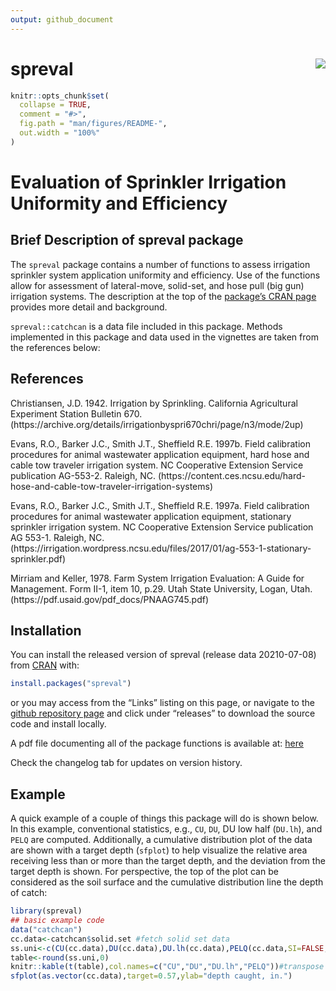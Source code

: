 ```yaml
---
output: github_document
---
```


# spreval <img src="man/figures/apple-touch-icon-120x120.png" align="right" />

<!-- README.md is generated from README.Rmd. Please edit that file -->

```r
knitr::opts_chunk$set(
  collapse = TRUE,
  comment = "#>",
  fig.path = "man/figures/README-",
  out.width = "100%"
)
```

# Evaluation of Sprinkler Irrigation Uniformity and Efficiency

<!-- badges: start -->
<!-- badges: end -->


## Brief Description of spreval package
The `spreval` package contains a number of functions to assess irrigation sprinkler system application uniformity and efficiency.  Use of the functions allow for assessment of lateral-move, solid-set, and hose pull (big gun) irrigation systems. The description at the top of the [package's CRAN page](http://cloud.r-project.org/web/packages/spreval/index.html) provides more detail and background.

`spreval::catchcan` is a data file included in this package. Methods implemented in this package and data used in the vignettes are taken from the references below:

## References
Christiansen, J.D. 1942.  Irrigation by Sprinkling.  California Agricultural Experiment Station Bulletin 670.
(https://archive.org/details/irrigationbyspri670chri/page/n3/mode/2up)

Evans, R.O., Barker J.C., Smith J.T., Sheffield R.E. 1997b.  Field calibration procedures for animal wastewater application equipment, hard hose and cable tow traveler irrigation system. NC Cooperative Extension Service publication  AG-553-2.  Raleigh, NC.
(https://content.ces.ncsu.edu/hard-hose-and-cable-tow-traveler-irrigation-systems)

Evans, R.O., Barker J.C., Smith J.T., Sheffield R.E. 1997a.  Field calibration procedures for animal wastewater application equipment, stationary sprinkler irrigation system. NC Cooperative Extension Service publication AG 553-1.  Raleigh, NC.
(https://irrigation.wordpress.ncsu.edu/files/2017/01/ag-553-1-stationary-sprinkler.pdf)

Mirriam and Keller, 1978. Farm System Irrigation Evaluation: A Guide for Management.
Form II-1, item 10, p.29.
Utah State University, Logan, Utah. (https://pdf.usaid.gov/pdf_docs/PNAAG745.pdf)


## Installation

You can install the released version of spreval (release data 20210-07-08) from [CRAN](https://CRAN.R-project.org) with:

``` r
install.packages("spreval")
```
or you may access from the "Links" listing on this page, or navigate to the [github repository page](https://github.com/glgrabow/spreval) and click under "releases" to download the source code and install locally.  

A pdf file documenting all of the package functions is available at: [here](https://github.com/glgrabow/spreval/blob/master/docs/spreval.pdf)

Check the changelog tab for updates on version history.

## Example

A quick example of a couple of things this package will do is shown below.  In this example,
conventional statistics, e.g., `CU`, `DU`, DU low half (`DU.lh`), and `PELQ` are computed.  Additionally, a cumulative distribution plot of the data are shown with a target depth (`sfplot`) to help visualize the relative area receiving less than or more than the target depth, and the deviation from the target depth is shown.  For perspective, the top of the plot can be considered as the soil surface and the cumulative distribution line the depth of catch:


```r
library(spreval)
## basic example code
data("catchcan")
cc.data<-catchcan$solid.set #fetch solid set data
ss.uni<-c(CU(cc.data),DU(cc.data),DU.lh(cc.data),PELQ(cc.data,SI=FALSE,rate=16.98,ss=80,sl=80,dur=2.25))# use U.S. cust. units
table<-round(ss.uni,0)
knitr::kable(t(table),col.names=c("CU","DU","DU.lh","PELQ"))#transpose array (table) for display
sfplot(as.vector(cc.data),target=0.57,ylab="depth caught, in.")
```




